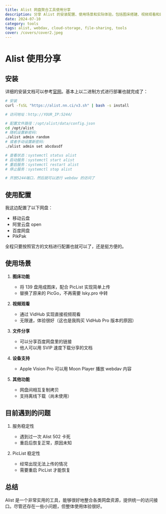 ```yaml
---
title: Alist 网盘聚合工具使用分享
description: 分享 Alist 的安装配置、使用场景和实际体验，包括图床搭建、视频观看和网盘互传等功能
date: 2024-07-10
category: tools
tags: alist, webdav, cloud-storage, file-sharing, tools
cover: /covers/cover2.jpeg
---
```


# Alist 使用分享

## 安装

详细的安装文档可以参考[官网](https://alist.nn.ci/)。基本上以二进制方式进行部署也就完成了：

```bash
# 安装
curl -fsSL "https://alist.nn.ci/v3.sh" | bash -s install

# 访问地址：http://YOUR_IP:5244/

# 配置文件路径：/opt/alist/data/config.json
cd /opt/alist
# 随机设置新密码:
./alist admin random
# 或者手动设置新密码:
./alist admin set abcdasdf

# 查看状态：systemctl status alist
# 启动服务：systemctl start alist
# 重启服务：systemctl restart alist
# 停止服务：systemctl stop alist

# 开放5244端口，然后就可以进行 webdav 的访问了
```

## 使用配置

我这边配置了以下网盘：
- 移动云盘
- 阿里云盘 open
- 百度网盘
- PikPak

全程只要按照官方的文档进行配置也就可以了，还是挺方便的。

## 使用场景

1. **图床功能**
   - 将 139 盘用成图床，配合 PicList 实现简单上传
   - 替换了原来的 PicGo，不再需要 lsky.pro 中转

2. **视频观看**
   - 通过 VidHub 实现直接视频观看
   - 无限速，体验很好（这也是我购买 VidHub Pro 版本的原因）

3. **文件分享**
   - 可以分享百度网盘里的链接
   - 他人可以用 SVIP 速度下载分享的文档

4. **设备支持**
   - Apple Vision Pro 可以用 Moon Player 播放 webdav 内容

5. **其他功能**
   - 网盘间相互复制拷贝
   - 支持离线下载（尚未使用）

## 目前遇到的问题

1. 服务稳定性
   - 遇到过一次 Alist 502 卡死
   - 重启后恢复正常，原因未知

2. PicList 稳定性
   - 经常出现无法上传的情况
   - 需要重启 PicList 才能恢复

## 总结

Alist 是一个非常实用的工具，能够很好地整合各类网盘资源，提供统一的访问接口。尽管还存在一些小问题，但整体使用体验很好。 